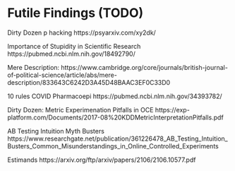 # Futile Findings (TODO) {#futi-find}

Dirty Dozen p hacking https://psyarxiv.com/xy2dk/

Importance of Stupidity in Scientific Research 
https://pubmed.ncbi.nlm.nih.gov/18492790/ 

Mere Description: https://www.cambridge.org/core/journals/british-journal-of-political-science/article/abs/mere-description/833643C6242D3A45D48BAAC3EF0C33D0

10 rules COVID Pharmacoepi https://pubmed.ncbi.nlm.nih.gov/34393782/

Dirty Dozen: Metric Experimenation Pitfalls in OCE https://exp-platform.com/Documents/2017-08%20KDDMetricInterpretationPitfalls.pdf 

AB Testing Intuition Myth Busters https://www.researchgate.net/publication/361226478_AB_Testing_Intuition_Busters_Common_Misunderstandings_in_Online_Controlled_Experiments

Estimands https://arxiv.org/ftp/arxiv/papers/2106/2106.10577.pdf

<!--

## Conditional Probability

## No law to use ALL the data

## Ascribing characteristics at wrong granularity

ecological fallacy

(does this belong in causation chapter?)

## Finding policy-induced relationships

selection bias

## Ignoring heterogeneity

## "If trends continue"

## Analyzing time-to-event data

immortal time bias

## Answering the right question

Don't let available tools dictate the questions of interest

*The Cult of Statistical Significance* [@ziliak_mccloskey]

"Mindless Statistics" [@GIGERENZER2004587]

## Misguided Rigor

```r
set.seed(123)
t <- t.test(rnorm(100), rnorm(100))
print(t)
t$p.value
```

```r
pvals <- vapply(1:1000, FUN = function(x) t.test(rnorm(100), rnorm(100))$p.value, FUN.VALUE = numeric(1)) 
alpha <- 0.05
sum(pvals > (1-alpha/2) | pvals < alpha/2) / length(pvals)
```

```r
get_prop_sign <- function(n = 1000, alpha = 0.05) {

  pvals <- vapply(1:n, FUN = function(x) t.test(rnorm(100), rnorm(100))$p.value, FUN.VALUE = numeric(1))
  prop <- sum(pvals > (1-alpha/2) | pvals < alpha/2) / length(pvals)
  return(prop)

}
```


Data dredging, p-hacking

## Sample splitting

The **nullabor** [@R-nullabor] R package

## Age Period Cohort

## Strategies

-->

